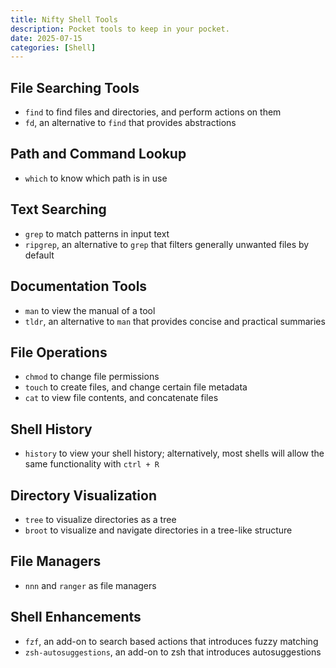 ```yaml
---
title: Nifty Shell Tools
description: Pocket tools to keep in your pocket.
date: 2025-07-15
categories: [Shell]
---
```


## File Searching Tools
- `find` to find files and directories, and perform actions on them
- `fd`, an alternative to `find` that provides abstractions

## Path and Command Lookup
- `which` to know which path is in use

## Text Searching
- `grep` to match patterns in input text
- `ripgrep`, an alternative to `grep` that filters generally unwanted files by default

## Documentation Tools
- `man` to view the manual of a tool
- `tldr`, an alternative to `man` that provides concise and practical summaries

## File Operations
- `chmod` to change file permissions
- `touch` to create files, and change certain file metadata
- `cat` to view file contents, and concatenate files

## Shell History
- `history` to view your shell history; alternatively, most shells will allow the same functionality with `ctrl + R`

## Directory Visualization
- `tree` to visualize directories as a tree
- `broot` to visualize and navigate directories in a tree-like structure

## File Managers
- `nnn` and `ranger` as file managers

## Shell Enhancements
- `fzf`, an add-on to search based actions that introduces fuzzy matching
- `zsh-autosuggestions`, an add-on to zsh that introduces autosuggestions


